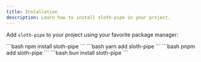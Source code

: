 ```yaml
---
title: Installation
description: Learn how to install sloth-pipe in your project.
---
```



Add `sloth-pipe` to your project using your favorite package manager:

<Tabs>
    <TabItem label="npm">
    ```bash
    npm install sloth-pipe
    ```
    </TabItem>
    <TabItem label="yarn">
    ```bash
    yarn add sloth-pipe
    ```
    </TabItem>
    <TabItem label="pnpm">
    ```bash
    pnpm add sloth-pipe
    ```
    </TabItem>
    <TabItem label="bun">
    ```bash
    bun install sloth-pipe
    ```
    </TabItem>
</Tabs>

